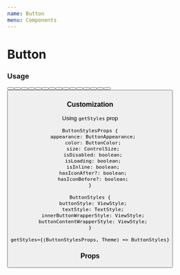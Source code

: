 ```yaml
---
name: Button
menu: Components
---
```



# Button

### Usage

<Playground>
  <Box flexDirection="row">
    <Box paddingRight={16} height={240} justifyContent="space-between">
      <Button color="default" title="Default" />
      <Button color="default" appearance="outline" title="Default" />
      <Button color="default" appearance="minimal" title="Default" />
      <Button color="default" appearance="primary" title="Default" isLoading />
    </Box>
    <Box paddingRight={16} height={240} justifyContent="space-between">
      <Button color="primary" title="Primary" />
      <Button color="primary" appearance="outline" title="Primary" />
      <Button color="primary" appearance="minimal" title="Primary" />
      <Button color="primary" appearance="primary" title="Primary" isLoading />
    </Box>
    <Box paddingRight={16} height={240} justifyContent="space-between">
      <Button color="secondary" title="Secondary" />
      <Button color="secondary" appearance="outline" title="Secondary" />
      <Button color="secondary" appearance="minimal" title="Secondary" />
      <Button
        color="secondary"
        appearance="primary"
        title="Secondary"
        isLoading
      />
    </Box>
    <Box paddingRight={16} height={240} justifyContent="space-between">
      <Button color="danger" title="Danger" />
      <Button color="danger" appearance="outline" title="Danger" />
      <Button color="danger" appearance="minimal" title="Danger" />
      <Button color="danger" appearance="primary" title="Danger" isLoading />
    </Box>
  </Box>
</Playground>

### Customization

Using `getStyles` prop

```
ButtonStylesProps {
  appearance: ButtonAppearance;
  color: ButtonColor;
  size: ControlSize;
  isDisabled: boolean;
  isLoading: boolean;
  isInline: boolean;
  hasIconAfter?: boolean;
  hasIconBefore?: boolean;
}

ButtonStyles {
  buttonStyle: ViewStyle;
  textStyle: TextStyle;
  innerButtonWrapperStyle: ViewStyle;
  buttonContentWrapperStyle: ViewStyle;
}

getStyles={(ButtonStylesProps, Theme) => ButtonStyles}
```

### Props

<Props of={Button} />
